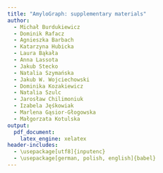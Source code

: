 ```yaml
---
title: "AmyloGraph: supplementary materials"
author: 
  - Michał Burdukiewicz
  - Dominik Rafacz
  - Agnieszka Barbach
  - Katarzyna Hubicka
  - Laura Bąkała
  - Anna Lassota
  - Jakub Stecko
  - Natalia Szymańska
  - Jakub W. Wojciechowski
  - Dominika Kozakiewicz
  - Natalia Szulc
  - Jarosław Chilimoniuk
  - Izabela Jęśkowiak
  - Marlena Gąsior-Głogowska
  - Małgorzata Kotulska
output:
  pdf_document:
    latex_engine: xelatex
header-includes: 
  - \usepackage[utf8]{inputenc}
  - \usepackage[german, polish, english]{babel}
---
```


\tableofcontents

